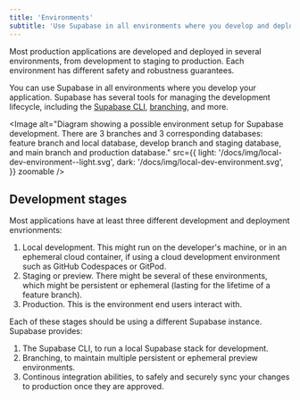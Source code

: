 ```yaml
---
title: 'Environments'
subtitle: 'Use Supabase in all environments where you develop and deploy your application'
---
```


Most production applications are developed and deployed in several environments, from development to staging to production. Each environment has different safety and robustness guarantees.

You can use Supabase in all environments where you develop your application. Supabase has several tools for managing the development lifecycle, including the [Supabase CLI](/docs/guides/develop-deploy/cli), [branching](/docs/guides/develop-deploy/branching), and more.

<Image
  alt="Diagram showing a possible environment setup for Supabase development. There are 3 branches and 3 corresponding databases: feature branch and local database, develop branch and staging database, and main branch and production database."
  src={{
    light: '/docs/img/local-dev-environment--light.svg',
    dark: '/docs/img/local-dev-environment.svg',
  }}
  zoomable
/>

## Development stages

Most applications have at least three different development and deployment envrionments:

1. Local development. This might run on the developer's machine, or in an ephemeral cloud container, if using a cloud development environment such as GitHub Codespaces or GitPod.
1. Staging or preview. There might be several of these environments, which might be persistent or ephemeral (lasting for the lifetime of a feature branch).
1. Production. This is the environment end users interact with.

Each of these stages should be using a different Supabase instance. Supabase provides:

1. The Supabase CLI, to run a local Supabase stack for development.
1. Branching, to maintain multiple persistent or ephemeral preview environments.
1. Continous integration abilities, to safely and securely sync your changes to production once they are approved.

